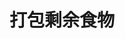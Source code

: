 # 打包剩余食物
<ScDailyConversation />
<br />
<Dialog>
# Can I get this [to go/adj.]?
#### Sure.
# Please put the steak and salad in [separate/adj.] boxes? Could you give me a bag to put the boxes in?
#### We provide a paper bag for free.
# A paper bag would be great.
#### OK. I'll get this [packed/v.] right away.
# Thank you.
</Dialog>
